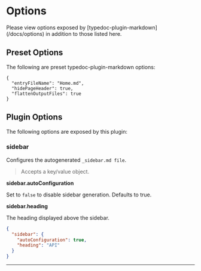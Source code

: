 
# Options

<Callout type="info">
  Please view options exposed by [typedoc-plugin-markdown](/docs/options) in
  addition to those listed here.
</Callout>

## Preset Options

The following are preset typedoc-plugin-markdown options:

```json"
{
  "entryFileName": "Home.md",
  "hidePageHeader": true,
  "flattenOutputFiles": true
}
```

## Plugin Options

The following options are exposed by this plugin:

### sidebar

<Callout emoji="💡">Configures the autogenerated `_sidebar.md file`.</Callout>

> Accepts a key/value object.

**sidebar.autoConfiguration**

Set to `false` to disable sidebar generation. Defaults to true.

**sidebar.heading**

The heading displayed above the sidebar.

```json filename="typedoc.json"
{
  "sidebar": {
    "autoConfiguration": true,
    "heading": "API"
  }
}
```

---
